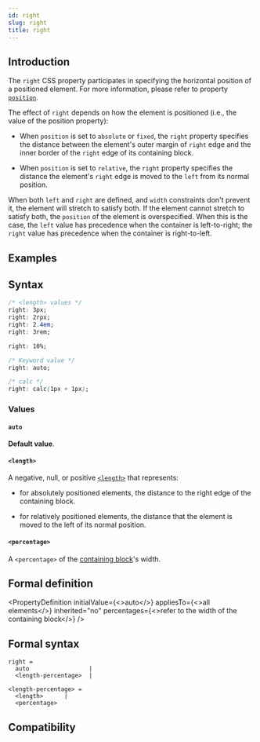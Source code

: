 ```yaml
---
id: right
slug: right
title: right
---
```


## Introduction

The `right` CSS property participates in specifying the horizontal position of a positioned element. For more information, please refer to property [`position`](./position).

The effect of `right` depends on how the element is positioned (i.e., the value of the position property):

- When `position` is set to `absolute` or `fixed`, the `right` property specifies the distance between the element's outer margin of `right` edge and the inner border of the `right` edge of its containing block.

- When `position` is set to `relative`, the `right` property specifies the distance the element's `right` edge is moved to the `left` from its normal position.

When both `left` and `right` are defined, and `width` constraints don't prevent it, the element will stretch to satisfy both. If the element cannot stretch to satisfy both, the `position` of the element is overspecified. When this is the case, the `left` value has precedence when the container is left-to-right; the `right` value has precedence when the container is right-to-left.

## Examples


<Go
  example="css-api"
  defaultFile="src/right/App.tsx"
  img="https://lf-lynx.tiktok-cdns.com/obj/lynx-artifacts-oss-sg/lynx-website/assets/doc/css/right.jpg"
  entry="src/right"
  animatable="yes"
  defaultEntryFile="dist/right.lynx.bundle"
/>

## Syntax

```css
/* <length> values */
right: 3px;
right: 2rpx;
right: 2.4em;
right: 3rem;

right: 10%;

/* Keyword value */
right: auto;

/* calc */
right: calc(1px + 1px);
```

### Values

#### `auto`

**Default value**.

#### `<length>`

A negative, null, or positive [`<length>`](api/css/data-type/length.mdx) that represents:

- for absolutely positioned elements, the distance to the right edge of the containing block.

- for relatively positioned elements, the distance that the element is moved to the left of its normal position.

#### `<percentage>`

A `<percentage>` of the [containing block](https://developer.mozilla.org/en-US/docs/Web/CSS/Containing_block)'s width.

## Formal definition


<PropertyDefinition
  initialValue={<>auto</>}
  appliesTo={<>all elements</>}
  inherited="no"
  percentages={<>refer to the width of the containing block</>}
/>

## Formal syntax

```
right =
  auto                 |
  <length-percentage>  |

<length-percentage> =
  <length>      |
  <percentage>
```

## Compatibility


<LegacyCompatTable metadata="css/properties/right" />
